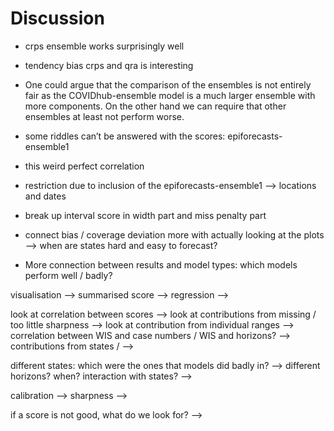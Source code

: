# Discussion


- crps ensemble works surprisingly well
- tendency bias crps and qra is interesting
- One could argue that the comparison of the ensembles is not entirely fair as the COVIDhub-ensemble model is a much larger ensemble with more components. On the other hand we can require that other ensembles at least not perform worse. 

- some riddles can't be answered with the scores: epiforecasts-ensemble1
- this weird perfect correlation

- restriction due to inclusion of the epiforecasts-ensemble1 --> locations and dates
- break up interval score in width part and miss penalty part



- connect bias / coverage deviation more with actually looking at the plots --> when are states hard and easy to forecast? 
- More connection between results and model types: which models perform well / badly?







<!-- Procedure:  -->

<!-- 1) get a feeling for the data --> visualisation -->
<!-- 2) get a ranking, e.g. if we wanted to make a quick decision -->
<!--     --> summarised score -->
<!--     --> regression -->

<!-- 3) understand the metrics and what really drives them -->
<!--     --> look at correlation between scores -->
<!--     --> look at contributions from missing / too little sharpness -->
<!--     --> look at contribution from individual ranges -->
<!--     --> correlation between WIS and case numbers / WIS and horizons? -->
<!--     --> contributions from states /  -->

<!-- 4) understand what drives differences in performance  -->
<!--     --> different states: which were the ones that models did badly in?  -->
<!--     --> different horizons? when? interaction with states?  -->

<!-- 5) understand individual models and how to improve them -->
<!--     --> calibration -->
<!--     --> sharpness -->

<!-- summary: do I find characteristics of well / badly performing models?  -->




<!-- Interesting questions -->
<!-- - how do different ranges contribute to scoes -->
<!-- --> if a score is not good, what do we look for?  -->
<!-- which states were hard to forecast and why?  -->
<!-- do models do consistently well or badly?  -->
<!-- What do models get right?  -->
<!-- 	- trend changes -->
<!-- 	- changes in uncertainty?  -->
<!-- Drivers of the WIS -->
<!-- 	correlation metrics -->
<!-- 	scores at different ranges -->
<!-- 	scores at different locations -->

